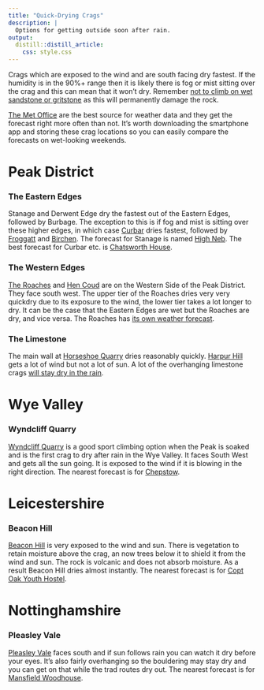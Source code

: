 ```yaml
---
title: "Quick-Drying Crags"
description: | 
  Options for getting outside soon after rain.
output: 
  distill::distill_article:
    css: style.css
---
```


Crags which are exposed to the wind and are south facing dry fastest. If the humidity is in the 90%+ range then it is likely there is fog or mist sitting over the crag and this can mean that it won't dry. Remember [not to climb on wet sandstone or gritstone](https://www.ukclimbing.com/articles/skills/series/respecttherock/chalk_use-9892) as this will permanently damage the rock.

[The Met Office](https://www.metoffice.gov.uk/) are the best source for weather data and they get the forecast right more often than not. It's worth downloading the smartphone app and storing these crag locations so you can easily compare the forecasts on wet-looking weekends.

# Peak District
### The Eastern Edges
Stanage and Derwent Edge dry the fastest out of the Eastern Edges, followed by Burbage. The exception to this is if fog and mist is sitting over these higher edges, in which case [Curbar](https://www.ukclimbing.com/logbook/crag.php?id=21) dries fastest, followed by [Froggatt](https://www.ukclimbing.com/logbook/crags/froggatt_edge_derbyshire-22) and [Birchen](https://www.ukclimbing.com/logbook/crags/birchen_edge-94). The forecast for Stanage is named [High Neb](https://www.metoffice.gov.uk/weather/forecast/gcqzd69kf). The best forecast for Curbar etc. is [Chatsworth House](https://www.metoffice.gov.uk/weather/forecast/gcqyg6gsh).

### The Western Edges
[The Roaches](https://www.ukclimbing.com/logbook/crags/roaches_upper_tier-797) and [Hen Coud](https://www.ukclimbing.com/logbook/crag.php?id=899#maps) are on the Western Side of the Peak District. They face south west. The upper tier of the Roaches dries very very quickdry due to its exposure to the wind, the lower tier takes a lot longer to dry. It can be the case that the Eastern Edges are wet but the Roaches are dry, and vice versa. The Roaches has [its own weather forecast](https://www.metoffice.gov.uk/weather/forecast/gcqw6rxvc).

### The Limestone
The main wall at [Horseshoe Quarry](https://www.ukclimbing.com/logbook/crags/horseshoe_quarry-148) dries reasonably quickly. [Harpur Hill](https://www.ukclimbing.com/logbook/crags/harpur_hill_quarry-956) gets a lot of wind but not a lot of sun. A lot of the overhanging limestone crags [will stay dry in the rain](weatherproof_crags.html).

# Wye Valley
### Wyndcliff Quarry
[Wyndcliff Quarry](https://www.ukclimbing.com/logbook/crags/wyndcliff_quarry-2731) is a good sport climbing option when the Peak is soaked and is the first crag to dry after rain in the Wye Valley. It faces South West and gets all the sun going. It is exposed to the wind if it is blowing in the right direction. The nearest forecast is for [Chepstow](https://www.metoffice.gov.uk/weather/forecast/gcnjg1jby).

# Leicestershire
### Beacon Hill
[Beacon Hill](https://www.ukclimbing.com/logbook/crags/beacon_hill_leicestershire-1170) is very exposed to the wind and sun. There is vegetation to retain moisture above the crag, an now trees below it to shield it from the wind and sun. The rock is volcanic and does not absorb moisture. As a result Beacon Hill dries almost instantly. The nearest forecast is for [Copt Oak Youth Hostel](https://www.metoffice.gov.uk/weather/forecast/gcr5fgdhm).

# Nottinghamshire
### Pleasley Vale
[Pleasley Vale](https://www.ukclimbing.com/logbook/crags/pleasley_vale-1378) faces south and if sun follows rain you can watch it dry before your eyes. It's also fairly overhanging so the bouldering may stay dry and you can get on that while the trad routes dry out. The nearest forecast is for [Mansfield Woodhouse](https://www.metoffice.gov.uk/weather/forecast/gcrnkywg8).